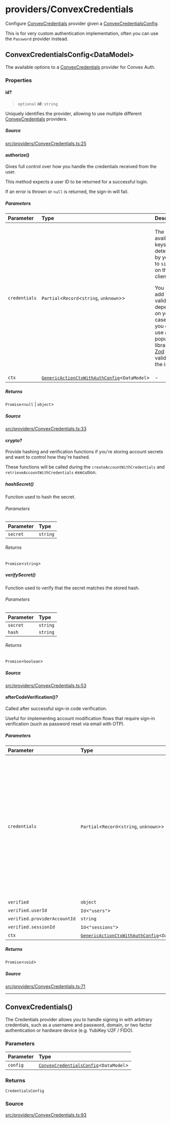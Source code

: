 # providers/ConvexCredentials

Configure [ConvexCredentials](ConvexCredentials.mdx#convexcredentials) provider given a [ConvexCredentialsConfig](ConvexCredentials.mdx#convexcredentialsconfigdatamodel).

This is for very custom authentication implementation, often you can
use the `Password` provider instead.

## ConvexCredentialsConfig\<DataModel\>

The available options to a [ConvexCredentials](ConvexCredentials.mdx#convexcredentials) provider for Convex Auth.

<h3 class="nx-font-semibold nx-tracking-tight nx-text-slate-900 dark:nx-text-slate-100 nx-mt-8 nx-text-2xl">Properties</h3>

#### id?

> `optional` **id**: `string`

Uniquely identifies the provider, allowing to use
multiple different [ConvexCredentials](ConvexCredentials.mdx#convexcredentials) providers.

<h5 class="nx-font-semibold nx-tracking-tight nx-text-slate-900 dark:nx-text-slate-100 nx-mt-8 nx-text-lg">Source</h5>

[src/providers/ConvexCredentials.ts:25](https://github.com/get-convex/convex-auth/blob/main/src/providers/ConvexCredentials.ts#L25)

#### authorize()


Gives full control over how you handle the credentials received from the user.

This method expects a user ID to be returned for a successful login.

If an error is thrown or `null` is returned, the sign-in will fail.

<h5 class="nx-font-semibold nx-tracking-tight nx-text-slate-900 dark:nx-text-slate-100 nx-mt-8 nx-text-lg">Parameters</h5>

| Parameter | Type | Description |
| :------ | :------ | :------ |
| `credentials` | `Partial`\<`Record`\<`string`, `unknown`\>\> | <p>The available keys are determined by your call to `signIn()` on the client.</p><p>You can add basic validation depending on your use case, or you can use a popular library like [Zod](https://zod.dev) for validating the input.</p> |
| `ctx` | [`GenericActionCtxWithAuthConfig`](../server.mdx#genericactionctxwithauthconfigdatamodel)\<`DataModel`\> | - |

<h5 class="nx-font-semibold nx-tracking-tight nx-text-slate-900 dark:nx-text-slate-100 nx-mt-8 nx-text-lg">Returns</h5>

`Promise`\<`null` \| `object`\>

<h5 class="nx-font-semibold nx-tracking-tight nx-text-slate-900 dark:nx-text-slate-100 nx-mt-8 nx-text-lg">Source</h5>

[src/providers/ConvexCredentials.ts:33](https://github.com/get-convex/convex-auth/blob/main/src/providers/ConvexCredentials.ts#L33)

#### crypto?


Provide hashing and verification functions if you're
storing account secrets and want to control
how they're hashed.

These functions will be called during
the `createAccountWithCredentials` and `retrieveAccountWithCredentials`
execution.

##### hashSecret()


Function used to hash the secret.

<h6 class="nx-font-semibold nx-tracking-tight nx-text-slate-900 dark:nx-text-slate-100 nx-mt-8 nx-text-lg">Parameters</h6>

| Parameter | Type |
| :------ | :------ |
| `secret` | `string` |

<h6 class="nx-font-semibold nx-tracking-tight nx-text-slate-900 dark:nx-text-slate-100 nx-mt-8 nx-text-lg">Returns</h6>

`Promise`\<`string`\>

##### verifySecret()


Function used to verify that the secret
matches the stored hash.

<h6 class="nx-font-semibold nx-tracking-tight nx-text-slate-900 dark:nx-text-slate-100 nx-mt-8 nx-text-lg">Parameters</h6>

| Parameter | Type |
| :------ | :------ |
| `secret` | `string` |
| `hash` | `string` |

<h6 class="nx-font-semibold nx-tracking-tight nx-text-slate-900 dark:nx-text-slate-100 nx-mt-8 nx-text-lg">Returns</h6>

`Promise`\<`boolean`\>

<h5 class="nx-font-semibold nx-tracking-tight nx-text-slate-900 dark:nx-text-slate-100 nx-mt-8 nx-text-lg">Source</h5>

[src/providers/ConvexCredentials.ts:53](https://github.com/get-convex/convex-auth/blob/main/src/providers/ConvexCredentials.ts#L53)

#### afterCodeVerification()?


Called after successful sign-in code verification.

Useful for implementing account modification flows that require
sign-in verification (such as password reset via email with OTP).

<h5 class="nx-font-semibold nx-tracking-tight nx-text-slate-900 dark:nx-text-slate-100 nx-mt-8 nx-text-lg">Parameters</h5>

| Parameter | Type | Description |
| :------ | :------ | :------ |
| `credentials` | `Partial`\<`Record`\<`string`, `unknown`\>\> | <p>The available keys are determined by your call to `verifyCode()` on the client.</p><p>You can add basic validation depending on your use case, or you can use a popular library like [Zod](https://zod.dev) for validating the input.</p> |
| `verified` | `object` | - |
| `verified.userId` | `Id`\<`"users"`\> | - |
| `verified.providerAccountId` | `string` | - |
| `verified.sessionId` | `Id`\<`"sessions"`\> | - |
| `ctx` | [`GenericActionCtxWithAuthConfig`](../server.mdx#genericactionctxwithauthconfigdatamodel)\<`DataModel`\> | - |

<h5 class="nx-font-semibold nx-tracking-tight nx-text-slate-900 dark:nx-text-slate-100 nx-mt-8 nx-text-lg">Returns</h5>

`Promise`\<`void`\>

<h5 class="nx-font-semibold nx-tracking-tight nx-text-slate-900 dark:nx-text-slate-100 nx-mt-8 nx-text-lg">Source</h5>

[src/providers/ConvexCredentials.ts:71](https://github.com/get-convex/convex-auth/blob/main/src/providers/ConvexCredentials.ts#L71)

***

## ConvexCredentials()


The Credentials provider allows you to handle signing in with arbitrary credentials,
such as a username and password, domain, or two factor authentication or hardware device (e.g. YubiKey U2F / FIDO).

<h3 class="nx-font-semibold nx-tracking-tight nx-text-slate-900 dark:nx-text-slate-100 nx-mt-8 nx-text-2xl">Parameters</h3>

| Parameter | Type |
| :------ | :------ |
| `config` | [`ConvexCredentialsConfig`](ConvexCredentials.mdx#convexcredentialsconfigdatamodel)\<`DataModel`\> |

<h3 class="nx-font-semibold nx-tracking-tight nx-text-slate-900 dark:nx-text-slate-100 nx-mt-8 nx-text-2xl">Returns</h3>

`CredentialsConfig`

<h3 class="nx-font-semibold nx-tracking-tight nx-text-slate-900 dark:nx-text-slate-100 nx-mt-8 nx-text-2xl">Source</h3>

[src/providers/ConvexCredentials.ts:93](https://github.com/get-convex/convex-auth/blob/main/src/providers/ConvexCredentials.ts#L93)

